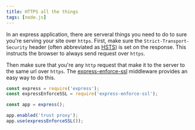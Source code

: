 ```yaml
---
title: HTTPS all the things
tags: [node.js]
---
```


In an express application, there are serveral things you need to do to sure you're serving your site over `https`. First, make sure the `Strict-Transport-Security` header (often abbreviated as [HSTS](https://developer.mozilla.org/en-US/docs/Web/HTTP/Headers/Strict-Transport-Security)) is set on the response. This instructs the browser to always send request over `https`.

Then make sure that you're any `http` request that make it to the server to the same url over `https`. The [express-enforce-ssl](https://www.npmjs.com/package/express-enforces-ssl) middleware provides an easy way to do this.

```js
const express = require('express');
const expressEnforceSSL = require('express-enforce-ssl');

const app = express();

app.enabled('trust proxy');
app.use(expressEnforceSSL());
```
